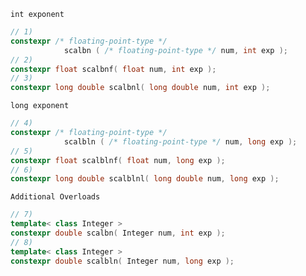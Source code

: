 `int exponent`
```cpp
// 1)
constexpr /* floating-point-type */
            scalbn ( /* floating-point-type */ num, int exp );
// 2)
constexpr float scalbnf( float num, int exp );
// 3)
constexpr long double scalbnl( long double num, int exp );
```

`long exponent`

```cpp
// 4)
constexpr /* floating-point-type */
            scalbln ( /* floating-point-type */ num, long exp );
// 5)
constexpr float scalblnf( float num, long exp );
// 6)
constexpr long double scalblnl( long double num, long exp );

```

`Additional Overloads`
```cpp
// 7)
template< class Integer >
constexpr double scalbn( Integer num, int exp );
// 8)
template< class Integer >
constexpr double scalbln( Integer num, long exp );
```